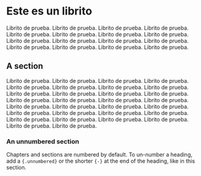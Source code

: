 # Este es un librito

Librito de prueba. Librito de prueba. Librito de prueba. Librito de prueba. Librito de prueba. Librito de prueba. Librito de prueba. Librito de prueba. Librito de prueba. Librito de prueba. Librito de prueba. Librito de prueba. Librito de prueba. Librito de prueba. Librito de prueba. Librito de prueba. 

## A section

Librito de prueba. Librito de prueba. Librito de prueba. Librito de prueba. Librito de prueba. Librito de prueba. Librito de prueba. Librito de prueba. Librito de prueba. Librito de prueba. Librito de prueba. Librito de prueba. Librito de prueba. Librito de prueba. Librito de prueba. Librito de prueba. Librito de prueba. Librito de prueba. Librito de prueba. Librito de prueba. Librito de prueba. Librito de prueba. Librito de prueba. Librito de prueba. Librito de prueba. Librito de prueba. Librito de prueba. Librito de prueba. Librito de prueba. Librito de prueba. 

### An unnumbered section {-}

Chapters and sections are numbered by default. To un-number a heading, add a `{.unnumbered}` or the shorter `{-}` at the end of the heading, like in this section.
